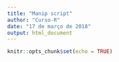 ```yaml
---
title: "Manip script"
author: "Curso-R"
date: "17 de março de 2018"
output: html_document
---
```


```r
knitr::opts_chunk$set(echo = TRUE)
```
